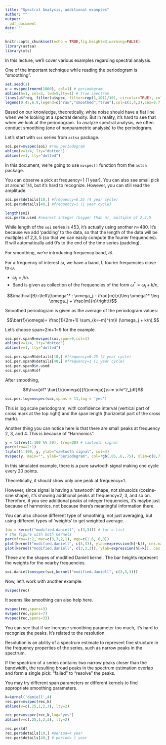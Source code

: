 ```yaml
---
title: "Spectral Analysis, additional examples"
author: ""
output: 
  pdf_document
date: ''
---
```


\newcommand{\E}{\mathbb{E}}
\newcommand{\sigw}{\sigma_{W}^2}


```r
knitr::opts_chunk$set(echo = TRUE,fig.height=3,warning=FALSE)
library(astsa)
library(xts)
```

In this lecture, we'll cover various examples regarding spectral analysis. 

One of the important technique while reading the periodogram is "smoothing". 

```r
set.seed(1)
u = mvspec(rnorm(1000), col=1) # periodogram
abline(h=1, col=2, lwd=5,lty=1) # true spectrum
lines(u$freq, filter(u$spec, filter=rep(1,101)/101, circular=TRUE), col=4, lwd=2) # add the smooth
legend(0.45,6.9,legend=c("raw","smoothed","true"),col=c(1,4,2),cex=0.7)
```

Based on our knowledge, theoretically, white noise should have a flat line when we're looking at a spectral density. But in reality, it's hard to see that when we look at the periodogram. To analyze spectral analysis, we often conduct smoothing (one of nonparametric analysis) to the periodogram. 

\newpage


Let's start with ```soi``` series from ```astsa``` package. 


```r
soi.per=mvspec(soi) #raw periodogram
abline(v=1/4, lty="dotted")
abline(v=1, lty="dotted")
```

In this document, we're going to use ```mvspec()``` function from the ```astsa``` package.


You can observe a pick at frequency=1 (1 year). You can also see small pick at around 1/4, but it's hard to recognize. However, you can still read the amplitude:

```r
soi.per$details[10,] #frequency=0.25 (4 year cycle)
soi.per$details[40,] #frequency=1 (1 year cycle)
```


```r
length(soi)
soi.per$n.used #nearest integer (bigger than n), multiple of 2,3,5
```

While length of the ```soi``` series is 453, it's actually using another n=480. It's because we add 'padding' to the data, so that the length of the data will be multiples of 2,3, 5 (so that we can easily compute the fourier frequencies). R will automatically add 0's to the end of the time series (padding). 



For smoothing, we're introducing frequency band, $\mathcal{B}$. 

For a frequency of interest $\omega$, we have a band, L fourier frequencies close to $\omega$. 

* $\omega_j=j/n$. 
* Band is given as collection of the frequencies of the form $\omega^*=\omega_j + k/n$, 

$$\mathcal{B}=\left\{\omega^* : \omega_j - \frac{m}{n}\leq \omega^* \leq \omega_j + \frac{m}{n}\right\}$$

Smoothed periodogram is given as the average of the periodogram values:

$$\bar{f}(\omega)= \frac{1}{2m+1} \sum_{k=-m}^{m}I (\omega_j + k/n),$$




Let's choose span=2m+1=9 for the example. 

```r
soi.per.span9=mvspec(soi,span=9,col=4)
abline(v=1/4, lty="dotted")
abline(v=1, lty="dotted")

soi.per.span9$details[10,] #frequency=0.25 (4 year cycle)
soi.per.span9$details[40,] #frequency=1 (1 year cycle)
soi.per.span9$n.used
soi.per.span9$df
```

After smoothing, 

$$\frac{df* \bar{f}(\omega)}{f(\omega)}\sim \chi^2_{df}$$


```r
soi.per.log=mvspec(soi,spans = 11,log = 'yes') 

```

This is log scale periodogram, with confidence interval (vertical part of cross mark at the top right) and the span length (horizontal part of the cross mark).


Another thing you can notice here is that there are small peaks at frequency 2, 3, and 4. This is because of "Harmonics". 


\newpage

```r
y = ts(rev(1:100 %% 20), freq=20) # sawtooth signal
par(mfrow=2:1)
tsplot(1:100, y, ylab="sawtooth signal", col=4)
mvspec(y, main="", ylab="periodogram", col=rgb(.05,.6,.75), xlim=c(0,7))  
```

In this simulated example, there is a pure sawtooth signal making one cycle every 20 points.

Theoretically, it should show only one peak at frequency=1. 

However, since signal is having a 'sawtooth' shape, not sinusoids (cosine-sine shape), it's showing additional peaks at frequency=2, 3, and so on. Therefore, if you see additional peaks at integer frequencies, it's maybe just because of harmonics, not because there's meaningful information there. 


\newpage

You can also choose different type of smoothing, not just averaging, but using different types of 'weights' to get weighted average. 

```r
(dm = kernel("modified.daniell", c(3,3))) # for a list
# the figure with both kernels
par(mfrow=1:2, mar=c(3,3,2,1), mgp=c(1.6,.6,0))
plot(kernel("modified.daniell", c(3,3)), ylab=expression(h[~k]), cex.main=1, col=4,  panel.first=Grid())
plot(kernel("modified.daniell", c(3,3,3)), ylab=expression(h[~k]), cex.main=1, col=4,  panel.first=Grid())
```

These are the shapes of modified Daniell kernel. The bar heights represent the weights for the nearby frequencies. 

```r
soi.daniell=mvspec(soi,kernel("modified.daniell", c(3,3,3)))
```



\newpage

Now, let's work with another example. 

```r
mvspec(rec)
```

It seems like smoothing can also help here. 

```r
mvspec(rec,spans=3)
mvspec(rec,spans=7)
mvspec(rec,spans=33)
```

You can see that if we increase smoothing parameter too much, it's hard to recognize the peaks. It's related to the resolution. 

Resolution is an ability of a spectrum estimate to represent fine structure in the frequency properties of the series, such as narrow peaks in the spectrum. 


If the spectrum of a series contains two narrow peaks closer than the bandwidth, the resulting broad peaks in the spectrum estimation overlap and form a single pick: "failed" to "resolve" the peaks. 

You may try different span parameters or different kernels to find appropriate smoothing parameters. 

```r
k=kernel('daniell',4)
rec.per=mvspec(rec,k)
abline(v=c(.25,1,2,3), lty=2)

rec.per=mvspec(rec,k,log='yes')
abline(v=c(.25,1,2,3), lty=2)

rec.per$df
rec.per$details[10,] #period=4 year
rec.per$details[40,] # period= 1 year

```